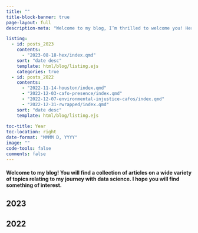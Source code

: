 ```yaml
---
title: ""
title-block-banner: true
page-layout: full
description-meta: "Welcome to my blog, I’m thrilled to welcome you! Here, you will find a collection of articles on a wide variety of topics. Take a look around and let me know what you think!"

listing:
  - id: posts_2023
    contents: 
      - "2023-08-18-hex/index.qmd"
    sort: "date desc"
    template: html/blog/listing.ejs
    categories: true
  - id: posts_2022
    contents: 
      - "2022-11-14-houston/index.qmd"
      - "2022-12-03-cafo-presence/index.qmd"
      - "2022-12-07-environmental-injustice-cafos/index.qmd"
      - "2022-12-31-rwrapped/index.qmd"
    sort: "date desc"
    template: html/blog/listing.ejs
  
toc-title: Year
toc-location: right
date-format: "MMMM D, YYYY"
image: ""
code-tools: false
comments: false
---
```


#### Welcome to my blog! You will find a collection of articles on a wide variety of topics relating to my journey with data science. I hope you will find something of interest.

## 2023

:::{#posts_2023}

:::

## 2022

:::{#posts_2022}

:::

